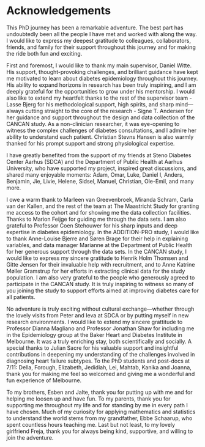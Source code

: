 # Acknowledgements {.unnumbered}

This PhD journey has been a remarkable adventure. The best part has undoubtedly been all the people I have met and worked with along the way. I would like to express my deepest gratitude to colleagues, collaborators, friends, and family for their support throughout this journey and for making the ride both fun and exciting.

First and foremost, I would like to thank my main supervisor, Daniel Witte. His support, thought-provoking challenges, and brilliant guidance have kept me motivated to learn about diabetes epidemiology throughout this journey. His ability to expand horizons in research has been truly inspiring, and I am deeply grateful for the opportunities to grow under his mentorship. I would also like to extend my heartfelt thanks to the rest of the supervisor team  - Lasse Bjerg for his methodological support, high spirits, and sharp mind—always cutting straight to the core of the research - Signe T. Andersen for her guidance and support throughout the design and data collection of the CANCAN study. As a non-clinician researcher, it was eye-opening to witness the complex challenges of diabetes consultations, and I admire her ability to understand each patient. Christian Stevns Hansen is also warmly thanked for his prompt support and strong physiological expertise.

I have greatly benefited from the support of my friends at Steno Diabetes Center Aarhus (SDCA) and the Department of Public Health at Aarhus University, who have supported my project, inspired great discussions, and shared many enjoyable moments: Adam, Omar, Luke, Daniel I, Anders, Benjamin, Jie, Livie, Helene, Sidsel, Manuel, Christian, Ole-Emil, and many more.

I owe a warm thank to Marleen van Greevenbroek, Miranda Schram, Carla van der Kallen, and the rest of the team at The Maastricht Study for granting me access to the cohort and for showing me the data collection facilities. Thanks to Marion Feijge for guiding me through the data sets. I am also grateful to Professor Coen Stehouwer for his sharp inputs and deep expertise in diabetes epidemiology. In the ADDITION-PRO study, I would like to thank Anne-Louise Bjerre and Søren Brage for their help in explaining variables, and data manager Marianne at the Department of Public Health for her generous support through the data sets. In the CANCAN study, I would like to express my sincere gratitude to Henrik Holm Thomsen and Gitte Jensen for their invaluable help with recruitment, and to Anne Katrine Møller Gramstrup for her efforts in extracting clinical data for the study population. I am also very grateful to the people who generously agreed to participate in the CANCAN study. It is truly inspiring to witness so many of you joining the study to support efforts aimed at improving diabetes care for all patients.

No adventure is truly exciting without cultural exchange—whether through the lovely visits from Peter and Ieva at SDCA or by putting myself in new research environments. I would like to extend my sincere grattitude to Professor Dianna Magliano and Professor Jonathan Shaw for including me in the Epidemiology group at the Baker Heart and Diabetes Institute in Melbourne. It was a truly enriching stay, both scientifically and socially. A special thanks to Julian Sacre for his valuable support and insightful contributions in deepening my understanding of the challenges involved in diagnosing heart failure subtypes. To the PhD students and post-docs at 7/11: Della, Forough, Elizabeth, Jedidiah, Lei, Mahtab, Kanika and Joanna, thank you for making me feel so welcomed and giving me a wonderful and fun experience of Melbourne.

To my brothers, Esben and Jalte, thank you for putting up with me and for helping me loosen up and have fun. To my parents, thank you for supporting me throughout my life and for standing by me in every path I have chosen. Much of my curiosity for applying mathematics and statistics to understand the world stems from my grandfather, Ebbe Schaarup, who spent countless hours teaching me. Last but not least, to my lovely girlfriend Freja, thank you for always being kind, supportive, and willing to join the adventure.

